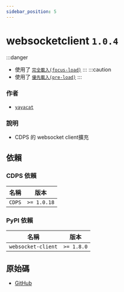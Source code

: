 ```yaml
---
sidebar_position: 5
---
```


# websocketclient `1.0.4`
:::danger
- 使用了 [`完全載入(focus-load)`](../more/focus_load.mdx)
:::
:::caution
- 使用了 [`優先載入(pre-load)`](../more/pre_load.mdx)
:::
### 作者
- [`yayacat`](https://github.com/yayacat)
### 說明
- CDPS 的 websocket client擴充
## 依賴
### CDPS 依賴
| 名稱 | 版本 |
| --------- | ---------- |
| `CDPS`|  `>= 1.0.18`  |
### PyPI 依賴
| 名稱 | 版本 |
| --------- | ---------- |
| `websocket-client`|  `>= 1.8.0`  |
## 原始碼
- [GitHub](https://github.com/ExpTechTW/CDPS-websocketclient)